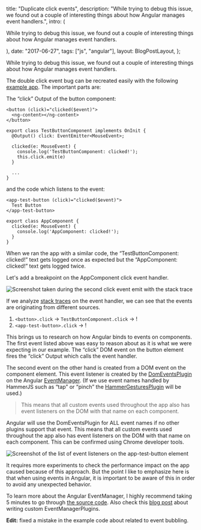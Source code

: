 
  title: "Duplicate click events",
  description:
    "While trying to debug this issue, we found out a couple of interesting things about how Angular manages event handlers.",
  intro: (
    <section>
      <p>
        While trying to debug this issue, we found out a couple of interesting
        things about how Angular manages event handlers.
      </p>
    </section>
  ),
  date: "2017-06-27",
  tags: ["js", "angular"],
  layout: BlogPostLayout,
};

While trying to debug this issue, we found out a couple of interesting things about how Angular manages event handlers.

The double click event bug can be recreated easily with the following [example app](https://github.com/mnmtanish/test-ng-event). The important parts are:

The “click” Output of the button component:

```
<button (click)="clicked($event)">
  <ng-content></ng-content>
</button>

export class TestButtonComponent implements OnInit {
  @Output() click: EventEmitter<MouseEvent>;

  clicked(e: MouseEvent) {
    console.log('TestButtonComponent: clicked!');
    this.click.emit(e)
  }

  ...
}
```

and the code which listens to the event:

```
<app-test-button (click)="clicked($event)">
  Test Button
</app-test-button>

export class AppComponent {
  clicked(e: MouseEvent) {
    console.log('AppComponent: clicked!');
  }
}
```

When we ran the app with a similar code, the “TestButtonComponent: clicked!” text gets logged once as expected but the “AppComponent: clicked!” text gets logged twice.

Let's add a breakpoint on the AppComponent click event handler.

<img
  src={img1}
  alt="Screenshot taken during the second click event emit with the stack trace"
/>

If we analyze [stack traces](https://github.com/mnmtanish/test-ng-event) on the event handler, we can see that the events are originating from different sources.

1. `<button>.click` → `TestButtonComponent.click` → !
2. `<app-test-button>.click` → !

This brings us to research on how Angular binds to events on components. The first event listed above was easy to reason about as it is what we were expecting in our example. The “click” DOM event on the button element fires the “click” Output which calls the event handler.

The second event on the other hand is created from a DOM event on the component element. This event listener is created by the [DomEventsPlugin](https://github.com/angular/angular/blob/5293794316cc1b0f57d5d88b3fefdf6ae29d0d97/packages/platform-browser/src/dom/events/dom_events.ts) on the Angular [EventManager](https://github.com/angular/angular/blob/5293794316cc1b0f57d5d88b3fefdf6ae29d0d97/packages/platform-browser/src/dom/events/event_manager.ts). (If we use event names handled by HammerJS such as “tap” or “pinch” the [HammerGesturesPlugin](https://github.com/angular/angular/blob/5293794316cc1b0f57d5d88b3fefdf6ae29d0d97/packages/platform-browser/src/dom/events/hammer_gestures.ts) will be used.)

> This means that all custom events used throughout the app also has event listeners on the DOM with that name on each component.

Angular will use the DomEventsPlugin for ALL event names if no other plugins support that event. This means that all custom events used throughout the app also has event listeners on the DOM with that name on each component. This can be confirmed using Chrome developer tools.

<img
  src={img2}
  alt="Screenshot of the list of event listeners on the app-test-button element"
/>

It requires more experiments to check the performance impact on the app caused because of this approach. But the point I like to emphasize here is that when using events in Angular, it is important to be aware of this in order to avoid any unexpected behavior.

To learn more about the Angular EventManager, I highly recommend taking 5 minutes to go through [the source code](https://github.com/angular/angular/tree/5293794316cc1b0f57d5d88b3fefdf6ae29d0d97/packages/platform-browser/src/dom/events). Also check this [blog post](https://medium.com/@TheLarkInn/hacking-angular2-binding-multiple-dom-events-f781b14ef676) about writing custom EventManagerPlugins.

**Edit:** fixed a mistake in the example code about related to event bubbling.
